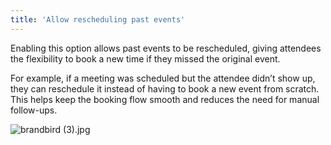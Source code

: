 ```yaml
---
title: 'Allow rescheduling past events'
---
```


Enabling this option allows past events to be rescheduled, giving attendees the flexibility to book a new time if they missed the original event.

For example, if a meeting was scheduled but the attendee didn’t show up, they can reschedule it instead of having to book a new event from scratch. This helps keep the booking flow smooth and reduces the need for manual follow-ups.

![brandbird (3).jpg](Allow%20rescheduling%20past%20events%201a06cc12750e80bfbf1dc8dd88df558e/brandbird_(3).jpg)